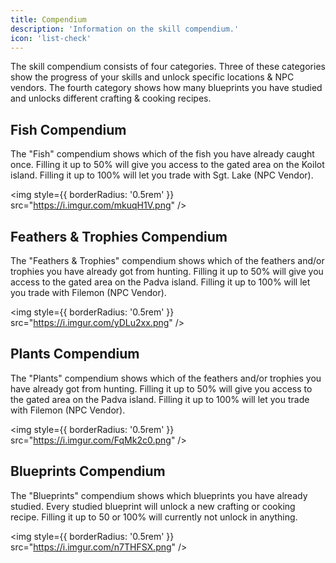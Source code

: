 ```yaml
---
title: Compendium
description: 'Information on the skill compendium.'
icon: 'list-check'
---
```


<div style={{ overflow: 'hidden' }}>

The skill compendium consists of four categories. Three of these categories show the progress of your skills and unlock specific locations & NPC vendors. The fourth category shows how many blueprints you have studied and unlocks different crafting & cooking recipes.

## Fish Compendium

The "Fish" compendium shows which of the fish you have already caught once. Filling it up to 50% will give you access to the gated area on the Koilot island. Filling it up to 100% will let you trade with Sgt. Lake (NPC Vendor).

<img
  style={{ borderRadius: '0.5rem' }}
  src="https://i.imgur.com/mkuqH1V.png"
/>

## Feathers & Trophies Compendium

The "Feathers & Trophies" compendium shows which of the feathers and/or trophies you have already got from hunting. Filling it up to 50% will give you access to the gated area on the Padva island. Filling it up to 100% will let you trade with Filemon (NPC Vendor).

<img
  style={{ borderRadius: '0.5rem' }}
  src="https://i.imgur.com/yDLu2xx.png"
/>

## Plants Compendium

The "Plants" compendium shows which of the feathers and/or trophies you have already got from hunting. Filling it up to 50% will give you access to the gated area on the Padva island. Filling it up to 100% will let you trade with Filemon (NPC Vendor).

<img
  style={{ borderRadius: '0.5rem' }}
  src="https://i.imgur.com/FqMk2c0.png"
/>

## Blueprints Compendium

The "Blueprints" compendium shows which blueprints you have already studied. Every studied blueprint will unlock a new crafting or cooking recipe. Filling it up to 50 or 100% will currently not unlock in anything.

<img
  style={{ borderRadius: '0.5rem' }}
  src="https://i.imgur.com/n7THFSX.png"
/>

</div>